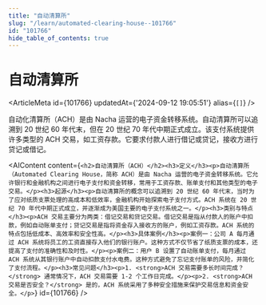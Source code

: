```yaml
---
title: "自动清算所"
slug: "/learn/automated-clearing-house--101766"
id: "101766"
hide_table_of_contents: true
---
```



# 自动清算所

<ArticleMeta id={101766} updatedAt={'2024-09-12 19:05:51'} alias={`[]`} />
<div className='border-solid border-b border-t-0 my-4 border-[var(--ifm-color-gray-300)]' />

自动化清算所（ACH）是由 Nacha 运营的电子资金转移系统。自动清算所可以追溯到 20 世纪 60 年代末，但在 20 世纪 70 年代中期正式成立。该支付系统提供许多类型的 ACH 交易，如工资存款。它要求付款人进行借记或贷记，接收方进行贷记或借记。

<AIContent content={`<h2>自动清算所（ACH）</h2><h3>定义</h3><p>自动清算所（Automated Clearing House，简称 ACH）是由 Nacha 运营的电子资金转移系统。它允许银行和金融机构之间进行电子支付和资金转移，常用于工资存款、账单支付和其他类型的电子交易。</p><h3>起源</h3><p>自动清算所的概念可以追溯到 20 世纪 60 年代末，当时为了应对纸质支票处理的高成本和低效率，金融机构开始探索电子支付方式。ACH 系统在 20 世纪 70 年代中期正式成立，并逐渐成为美国主要的电子支付系统之一。</p><h3>类别与特点</h3><p>ACH 交易主要分为两类：借记交易和贷记交易。借记交易是指从付款人的账户中扣款，例如自动账单支付；贷记交易是指将资金存入接收方的账户，例如工资存款。ACH 系统的特点包括低成本、高效率和安全性高。</p><h3>具体案例</h3><p>案例一：公司 A 每月通过 ACH 系统将员工的工资直接存入他们的银行账户。这种方式不仅节省了纸质支票的成本，还提高了支付的准确性和及时性。</p><p>案例二：用户 B 设置了自动账单支付，每月通过 ACH 系统从其银行账户中自动扣款支付水电费。这种方式避免了忘记支付账单的风险，并简化了支付流程。</p><h3>常见问题</h3><p>1. <strong>ACH 交易需要多长时间完成？</strong> 通常情况下，ACH 交易需要 1-2 个工作日完成。</p><p>2. <strong>ACH 交易是否安全？</strong> 是的，ACH 系统采用了多种安全措施来保护交易信息和资金安全。</p>`} id={101766} />

